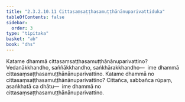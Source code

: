 ```yaml
---
title: "2.3.2.10.11 Cittasaṃsaṭṭhasamuṭṭhānānuparivattiduka"
tableOfContents: false
sidebar:
  order: 3
type: "tipitaka"
basket: "ab"
book: "dhs"
---
```



<DynamicBreadcrumb />

<Division number="1211" book="dhs">

<Paragraph number="1907" book="dhs">
Katame dhammā cittasaṃsaṭṭhasamuṭṭhānānuparivattino? Vedanākkhandho, saññākkhandho, saṅkhārakkhandho—  ime dhammā cittasaṃsaṭṭhasamuṭṭhānānuparivattino.
</Paragraph>

</Division>
<Division number="1212" book="dhs">

<Paragraph number="1908" book="dhs">
Katame dhammā no cittasaṃsaṭṭhasamuṭṭhānānuparivattino? Cittañca, sabbañca rūpaṃ, asaṅkhatā ca dhātu—  ime dhammā no cittasaṃsaṭṭhasamuṭṭhānānuparivattino.
</Paragraph>
</Division>